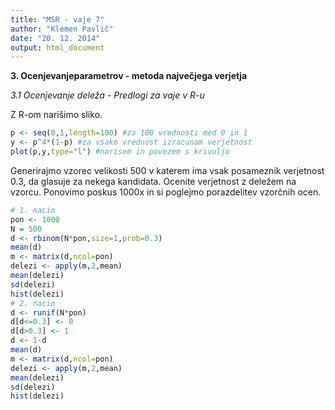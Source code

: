 ```yaml
---
title: "MSR - vaje 7"
author: "Klemen Pavlič"
date: "20. 12. 2014"
output: html_document
---
```


**3. Ocenjevanjeparametrov - metoda največjega verjetja**

*3.1 Ocenjevanje deleža - Predlogi za vaje v R-u*

Z R-om narišimo sliko.
```r
p <- seq(0,1,length=100) #za 100 vrednosti med 0 in 1
y <- p^4*(1-p) #za vsako vrednost izracunam verjetnost
plot(p,y,type="l") #narisem in povezem s krivuljo
```
Generirajmo vzorec velikosti 500 v katerem ima vsak posameznik verjetnost 0.3, da glasuje za nekega kandidata. Ocenite verjetnost z deležem na vzorcu. Ponovimo poskus 1000x in si poglejmo porazdelitev vzorčnih ocen.
```r
# 1. nacin
pon <- 1000
N = 500
d <- rbinom(N*pon,size=1,prob=0.3)
mean(d)
m <- matrix(d,ncol=pon)
delezi <- apply(m,2,mean)
mean(delezi)
sd(delezi)
hist(delezi)
# 2. nacin
d <- runif(N*pon)
d[d<=0.3] <- 0
d[d>0.3] <- 1
d <- 1-d
mean(d)
m <- matrix(d,ncol=pon)
delezi <- apply(m,2,mean)
mean(delezi)
sd(delezi)
hist(delezi)
```

